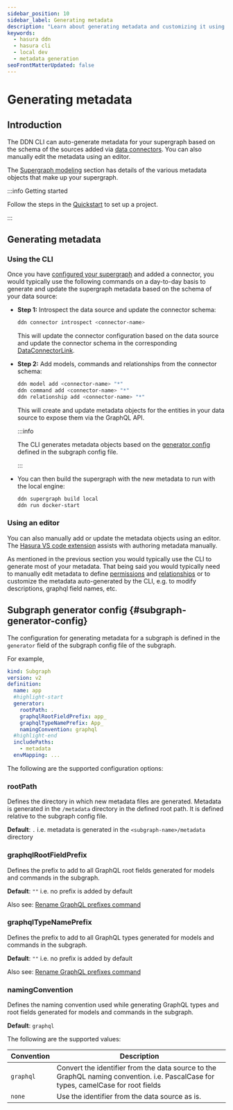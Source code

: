 ```yaml
---
sidebar_position: 10
sidebar_label: Generating metadata
description: "Learn about generating metadata and customizing it using the DDN CLI"
keywords:
  - hasura ddn
  - hasura cli
  - local dev
  - metadata generation
seoFrontMatterUpdated: false
---
```


# Generating metadata

## Introduction

The DDN CLI can auto-generate metadata for your supergraph based on the schema of the sources added via
[data connectors](/connectors/overview.mdx). You can also manually edit the metadata using an editor.

The [Supergraph modeling](/supergraph-modeling/overview.mdx) section has details of the various metadata objects that
make up your supergraph.

:::info Getting started

Follow the steps in the [Quickstart](/quickstart) to set up a project.

:::

## Generating metadata

### Using the CLI

Once you have [configured your supergraph](/quickstart.mdx) and added a connector, you would typically use the following
commands on a day-to-day basis to generate and update the supergraph metadata based on the schema of your data source:

- **Step 1:** Introspect the data source and update the connector schema:

  ```bash
  ddn connector introspect <connector-name>
  ```

  This will update the connector configuration based on the data source and update the connector schema in the
  corresponding [DataConnectorLink](/supergraph-modeling/data-connector-links.mdx).

- **Step 2:** Add models, commands and relationships from the connector schema:

  ```bash
  ddn model add <connector-name> "*"
  ddn command add <connector-name> "*"
  ddn relationship add <connector-name> "*"
  ```

  This will create and update metadata objects for the entities in your data source to expose them via the GraphQL API.

  :::info

  The CLI generates metadata objects based on the [generator config](#subgraph-generator-config) defined in the subgraph
  config file.

  :::

- You can then build the supergraph with the new metadata to run with the local engine:
  ```bash
  ddn supergraph build local
  ddn run docker-start
  ```

### Using an editor

You can also manually add or update the metadata objects using an editor. The
[Hasura VS code extension](https://marketplace.visualstudio.com/items?itemName=HasuraHQ.hasura) assists with authoring
metadata manually.

As mentioned in the previous section you would typically use the CLI to generate most of your metadata. That being said
you would typically need to manually edit metadata to define [permissions](/supergraph-modeling/permissions.mdx) and
[relationships](/supergraph-modeling/relationships.mdx) or to customize the metadata auto-generated by the CLI, e.g. to
modify descriptions, graphql field names, etc.

## Subgraph generator config {#subgraph-generator-config}

The configuration for generating metadata for a subgraph is defined in the `generator` field of the subgraph config file
of the subgraph.

For example,

```yaml title="app/subgraph.yaml"
kind: Subgraph
version: v2
definition:
  name: app
  #highlight-start
  generator:
    rootPath: .
    graphqlRootFieldPrefix: app_
    graphqlTypeNamePrefix: App_
    namingConvention: graphql
  #highlight-end
  includePaths:
    - metadata
  envMapping: ...
```

The following are the supported configuration options:

### rootPath

Defines the directory in which new metadata files are generated. Metadata is generated in the `/metadata` directory in
the defined root path. It is defined relative to the subgraph config file.

**Default**: `.` i.e. metadata is generated in the `<subgraph-name>/metadata` directory

### graphqlRootFieldPrefix

Defines the prefix to add to all GraphQL root fields generated for models and commands in the subgraph.

**Default**: `""` i.e. no prefix is added by default

Also see: [Rename GraphQL prefixes command](/cli/commands/ddn_codemod_rename-graphql-prefixes)

### graphqlTypeNamePrefix

Defines the prefix to add to all GraphQL types generated for models and commands in the subgraph.

**Default**: `""` i.e. no prefix is added by default

Also see: [Rename GraphQL prefixes command](/cli/commands/ddn_codemod_rename-graphql-prefixes)

### namingConvention

Defines the naming convention used while generating GraphQL types and root fields generated for models and commands in
the subgraph.

**Default**: `graphql`

The following are the supported values:

| Convention | Description                                                                                                                        |
| ---------- | ---------------------------------------------------------------------------------------------------------------------------------- |
| `graphql`  | Convert the identifier from the data source to the GraphQL naming convention. i.e. PascalCase for types, camelCase for root fields |
| `none`     | Use the identifier from the data source as is.                                                                                     |
